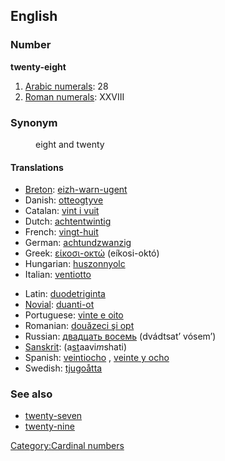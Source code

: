 ==English==

=== Number ===
'''twenty-eight'''

#[[w:Arabic numerals|Arabic numerals]]: 28
#[[w:Roman numerals|Roman numerals]]: XXVIII

=== Synonym ===
:eight and twenty

==== Translations ====
{{top}}
*[[Breton]]: [[eizh-warn-ugent]]
*Danish: [[otteogtyve]]
*Catalan: [[vint i vuit]]
*Dutch: [[achtentwintig]]
*French: [[vingt-huit]] {{m}}
*German: [[achtundzwanzig]]
*Greek: [[είκοσι-οκτώ]] (eíkosi-októ)
*Hungarian: [[huszonnyolc]]
*Italian: [[ventiotto]]
{{mid}}
*Latin: [[duodetriginta]]
*[[Novial]]: [[duanti-ot]]
*Portuguese: [[vinte e oito]] {{m}}
*Romanian: [[douăzeci şi opt]]
*Russian: [[двадцать восемь]] (dvádtsat’ vósem’)
*[[Sanskrit]]: (a<u>st</u>aavi''m''shati)
*Spanish: [[veintiocho]] {{m}}, [[veinte y ocho]] {{m}}
*Swedish: [[tjugoåtta]]
{{bottom}}

=== See also ===
*[[twenty-seven]]
*[[twenty-nine]]

[[Category:Cardinal numbers]]